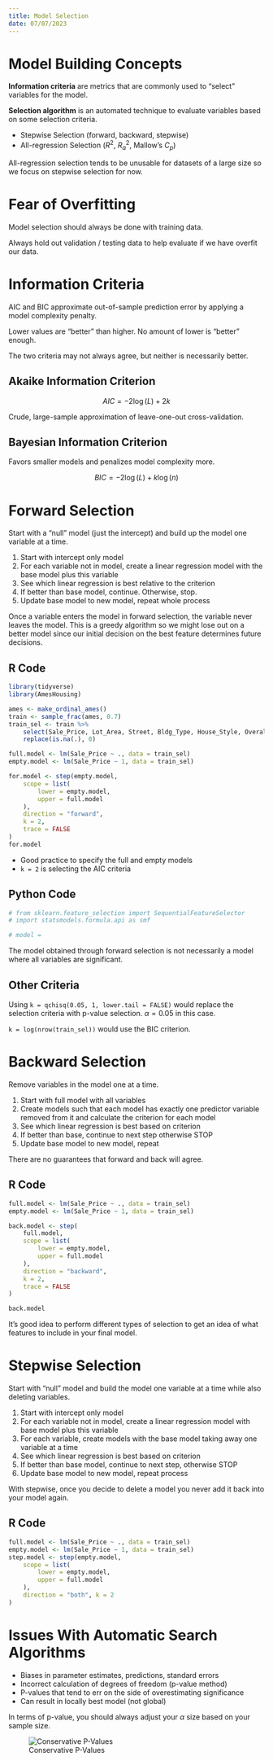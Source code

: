 ```yaml
---
title: Model Selection
date: 07/07/2023
---
```


# Model Building Concepts

**Information criteria** are metrics that are 
commonly used to "select" variables for the model.

 **Selection algorithm** is an automated technique to 
 evaluate variables based on some selection criteria.

-   Stepwise Selection (forward, backward, stepwise)
-   All-regression Selection ($R^2$, $R_a^2$, 
Mallow's $C_p$)

All-regression selection tends to be unusable for 
datasets of a large size so we focus on stepwise 
selection for now.

# Fear of Overfitting

Model selection should always be done with training 
data.

Always hold out validation / testing data
to help evaluate if we have overfit our data.

# Information Criteria

AIC and BIC approximate out-of-sample prediction error 
by applying a model complexity penalty.

Lower values are "better" than higher. 
No amount of lower is "better" enough.

The two criteria may not always agree, but neither
is necessarily better.

## Akaike Information Criterion

$$
AIC = -2\log(L) + 2k
$$

Crude, large-sample approximation of leave-one-out 
cross-validation.

## Bayesian Information Criterion

Favors smaller models and penalizes
model complexity more.

$$
BIC = -2\log(L) + k\log(n)
$$

# Forward Selection

Start with a "null" model (just the intercept) and build up 
the model one variable at a time.

1.  Start with intercept only model
2.  For each variable not in model, create a linear 
regression model with the base model plus this variable
3.  See which linear regression is best relative
to the criterion
4.  If better than base model, continue. Otherwise,
stop.
5.  Update base model to new model, repeat whole process

Once a variable enters the model in forward selection,
the variable never leaves the model. This is a greedy
algorithm so we might lose out on a better model since
our initial decision on the best feature determines
future decisions.

## R Code
```r
library(tidyverse)
library(AmesHousing)

ames <- make_ordinal_ames()
train <- sample_frac(ames, 0.7)
train_sel <- train %>%
    select(Sale_Price, Lot_Area, Street, Bldg_Type, House_Style, Overall_Qual, Roof_Style, Central_Air, First_Flr_SF, Second_Flr_SF, Full_Bath, Half_Bath, Fireplaces, Garage_Area, Gr_Liv_Area, TotRms_AbvGrd) %>%
    replace(is.na(.), 0)
```
```r
full.model <- lm(Sale_Price ~ ., data = train_sel)
empty.model <- lm(Sale_Price ~ 1, data = train_sel)

for.model <- step(empty.model,
    scope = list(
        lower = empty.model,
        upper = full.model
    ),
    direction = "forward",
    k = 2,
    trace = FALSE
)
for.model
```

-  Good practice to specify the full and empty models
-  `k = 2` is selecting the AIC criteria 

## Python Code
```python
# from sklearn.feature_selection import SequentialFeatureSelector
# import statsmodels.formula.api as smf

# model = 
```

The model obtained through forward selection is 
not necessarily a model where all variables are significant.

## Other Criteria

Using `k = qchisq(0.05, 1, lower.tail = FALSE)` would
replace the selection criteria with p-value selection.
$\alpha = 0.05$ in this case.

`k = log(nrow(train_sel))` would use the BIC criterion.

# Backward Selection

Remove variables in the model one at a time.

1.  Start with full model with all variables
2.  Create models such that each model has exactly
one predictor variable removed from it and calculate
the criterion for each model
3.  See which linear regression is best based on
criterion
4.  If better than base, continue to next step
otherwise STOP
5.  Update base model to new model, repeat

There are no guarantees that forward and back
will agree.

## R Code
```r
full.model <- lm(Sale_Price ~ ., data = train_sel)
empty.model <- lm(Sale_Price ~ 1, data = train_sel)

back.model <- step(
    full.model,
    scope = list(
        lower = empty.model,
        upper = full.model
    ),
    direction = "backward",
    k = 2,
    trace = FALSE
)

back.model
```

It's good idea to perform different types of selection to
get an idea of what features to include in your final
model.

# Stepwise Selection

Start with "null" model and build the model one variable
at a time while also deleting variables.

1.  Start with intercept only model
2.  For each variable not in model, create a linear
regression model with base model plus this variable
3.  For each variable, create models with the base
model taking away one variable at a time
4.  See which linear regression is best based on
criterion
5.  If better than base model, continue to next
step, otherwise STOP
6.  Update base model to new model, repeat process

With stepwise, once you decide to delete a model
you never add it back into your model again.

## R Code
```r
full.model <- lm(Sale_Price ~ ., data = train_sel)
empty.model <- lm(Sale_Price ~ 1, data = train_sel)
step.model <- step(empty.model,
    scope = list(
        lower = empty.model,
        upper = full.model
    ),
    direction = "both", k = 2
)
```

# Issues With Automatic Search Algorithms

-   Biases in parameter estimates, predictions,
standard errors
-   Incorrect calculation of degrees of freedom
(p-value method)
-   P-values that tend to err on the side of
overestimating significance
-   Can result in locally best model (not global)

In terms of p-value, you should always adjust your
$\alpha$ size based on your sample size.

![Conservative P-Values](images/conservative-p-values.png)